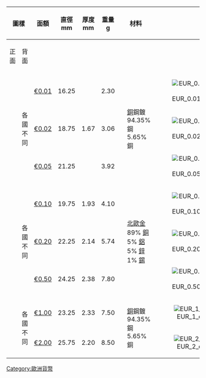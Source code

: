 {|class="wikitable" align="center" style="font-size: 90%"
|+ <big></big>
!colspan="2"| 圖樣 !! rowspan="2"|面額 !! rowspan="2"|直徑 mm !! rowspan="2"|厚度 mm !! rowspan="2"|重量 g !! rowspan="2" colspan="2"|材料  !! rowspan="2"|邊緣 !! rowspan="2"|設計 !! rowspan="2"|鑄造年份
|-
! 正面!!背面
|- style="height:62px"
| align="center" bgcolor="#000000" |
| rowspan="3"|各國不同
| [[1歐分硬幣|€0.01]]
| 16.25
| rowspan="3"|1.67
| 2.30
| style="5%" rowspan="3" bgcolor="#f4d7be"|
| style="95%" rowspan="3"|[[銅]]鋼鍍<br />94.35% 鋼<br />5.65% 銅
| align="center" bgcolor="#000000" |[[File:EUR_0.01_edge_(2002_issue).png]]
| rowspan="3"|地球中的歐洲、非洲及中東
| rowspan="3"|2002年
|- style="height:62px"
| align="center" bgcolor="#000000" | 
| [[2歐分硬幣|€0.02]]
| 18.75
| 3.06
| align="center" bgcolor="#000000" |[[File:EUR_0.02_edge_(2002_issue).png]]
|- style="height:62px"
| align="center" bgcolor="#000000" |
| [[5歐分硬幣|€0.05]]
| 21.25
| 3.92
| align="center" bgcolor="#000000" |[[File:EUR_0.05_edge_(2002_issue).png]]
|- style="height:62px"
| align="center" bgcolor="#000000" |
| rowspan="3"|各國不同
| [[10歐分硬幣|€0.10]]
| 19.75
| 1.93
| 4.10
| style="5%" rowspan="3" bgcolor="#eed89c"|
| rowspan="3"|[[北歐金]]<br />89% [[銅]]<br />5% [[鋁]]<br />5% [[鋅]]<br />1% [[錫]]
| align="center" bgcolor="#000000" |[[File:EUR_0.10_edge_(2007_issue).png]]
| rowspan="3"|左面的歐洲
| rowspan="5"|2007年
|- style="height:62px"
| align="center" bgcolor="#000000" |
| [[20歐分硬幣|€0.20]]
| 22.25
| 2.14
| 5.74
| align="center" bgcolor="#000000" |[[File:EUR_0.20_edge_(2007_issue).png]]
|- style="height:62px"
| align="center" bgcolor="#000000" |
| [[50歐分硬幣|€0.50]]
| 24.25
| 2.38
| 7.80
| align="center" bgcolor="#000000" |[[File:EUR_0.50_edge_(2007_issue).png]]
|- style="height:62px"
| align="center" bgcolor="#000000" |
| rowspan="2"|各國不同
| [[1歐元硬幣|€1.00]]
| 23.25
| 2.33
| 7.50
| style="5%" rowspan="2" bgcolor="#f4e1ac"|
| rowspan="2"|[[銅]]鋼鍍<br />94.35% 鋼<br />5.65% 銅
| align="center" bgcolor="#000000" |[[File:EUR_1_edge_(2007_issue).png]]
| rowspan="2"|右面的歐洲
|- style="height:62px"
|align="center" bgcolor="#000000" |
| [[2歐元硬幣|€2.00]]
| 25.75
| 2.20
| 8.50
| align="center" bgcolor="#000000" |[[File:EUR_2_edge_(2007_issue).png]]
|}

[[Category:歐洲貨幣]]